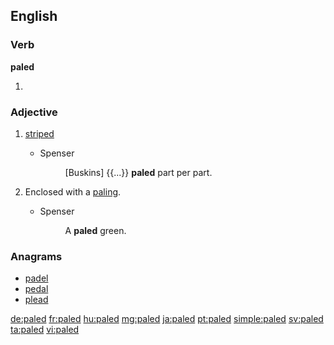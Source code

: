 ==English==

===Verb===
'''paled'''

# {{past of|pale}}

===Adjective===
{{en-adj}}

# {{obsolete}} [[striped]]
#* Spenser
#*: [Buskins] {{...}} '''paled''' part per part.
# {{obsolete}} Enclosed with a [[paling]].
#* Spenser
#*: A '''paled''' green.

===Anagrams===
* [[padel#English|padel]]
* [[pedal#English|pedal]]
* [[plead#English|plead]]

[[de:paled]]
[[fr:paled]]
[[hu:paled]]
[[mg:paled]]
[[ja:paled]]
[[pt:paled]]
[[simple:paled]]
[[sv:paled]]
[[ta:paled]]
[[vi:paled]]